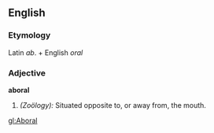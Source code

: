 ==English==

===Etymology===
Latin ''ab''. + English ''oral''
===Adjective===
'''aboral'''

#''(Zoölogy):'' Situated opposite to, or away from, the mouth.
[[gl:Aboral]]
